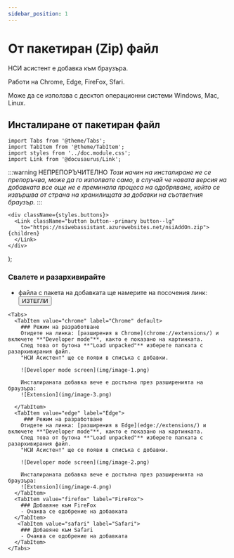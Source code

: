 ```yaml
---
sidebar_position: 1
---
```


# От пакетиран (Zip) файл

НСИ асистент е добавка към браузъра. 

Работи на Chrome, Edge, FireFox, Sfari.
        
Може да се използва с десктоп операционни системи Windows, Mac, Linux.

## Инсталиране от пакетиран файл

```mdx-code-block
import Tabs from '@theme/Tabs';
import TabItem from '@theme/TabItem';
import styles from '../doc.module.css';
import Link from '@docusaurus/Link';
```

:::warning НЕПРЕПОРЪЧИТЕЛНО
*Този начин на инсталиране не се препоръчва, може да го изполвате само, в случай че новата версия на добавката все още не е преминала процеса на одобряване, който се извършва от страна на хранилищата за добавки на съответния браузър.*
:::

    <div className={styles.buttons}>
      <Link className="button button--primary button--lg"
        to="https://nsiwebassistant.azurewebsites.net/nsiAddOn.zip">{children}
      </Link>
    </div>
);

### Свалете и разархивирайте
  - файла с пакета на добавката ще намерите на посочения линк:
<Button>ИЗТЕГЛИ</Button>

```mdx-code-block
<Tabs>
  <TabItem value="chrome" label="Chrome" default>
    ### Режим на разработване
    Отидете на линка: [разширения в Chrome](chrome://extensions/) и включете **"Developer mode"**, както е показано на картинката.
    След това от бутона **"Load unpacked"** изберете папката с разархивирания файл.
    "НСИ Асистент" ще се появи в списъка с добавки.

    ![Developer mode screen](img/image-1.png)

    Инсталираната добавка вече е достъпна през разширенията на браузъра:
    ![Extension](img/image-3.png)

  </TabItem>
  <TabItem value="edge" label="Edge">
     ### Режим на разработване
    Отидете на линка: [разширения в Edge](edge://extensions/) и включете **"Developer mode"**, както е показано на картинката.
    След това от бутона **"Load unpacked"** изберете папката с разархивирания файл.
    "НСИ Асистент" ще се появи в списъка с добавки.
  
    ![Developer mode screen](img/image-2.png)

    Инсталираната добавка вече е достъпна през разширенията на браузъра:
    ![Extension](img/image-4.png)
  </TabItem>
  <TabItem value="firefox" label="FireFox">
    ### Добавяне към FireFox
    - Очаква се одобрение на добавката
  </TabItem>
   <TabItem value="safari" label="Safari">
    ### Добавяне към Safari
    - Очаква се одобрение на добавката
  </TabItem>
</Tabs>
```